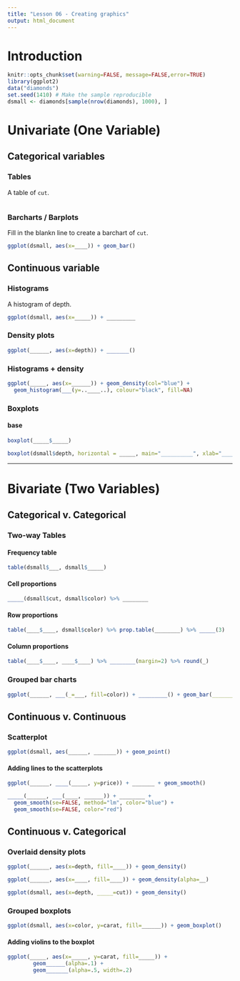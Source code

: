 ```yaml
---
title: "Lesson 06 - Creating graphics"
output: html_document
---
```


# Introduction

```r
knitr::opts_chunk$set(warning=FALSE, message=FALSE,error=TRUE) 
library(ggplot2)
data("diamonds")
set.seed(1410) # Make the sample reproducible
dsmall <- diamonds[sample(nrow(diamonds), 1000), ]
```

# Univariate (One Variable)


## Categorical variables

### Tables
A table of `cut`. 

```r
 
```


### Barcharts / Barplots
Fill in the blankn line to create a barchart of `cut`. 

```r
ggplot(dsmall, aes(x=____)) + geom_bar()
```


## Continuous variable


### Histograms
A histogram of depth. 

```r
ggplot(dsmall, aes(x=_____)) + _________
```

### Density plots

```r
ggplot(______, aes(x=depth)) + _______()
```

### Histograms + density 


```r
ggplot(_____, aes(x=______)) + geom_density(col="blue") + 
  geom_histogram(___(y=..____..), colour="black", fill=NA)
```

### Boxplots

#### base
```r
boxplot(_____$_____)
```

```r
boxplot(dsmall$depth, horizontal = _____, main="__________", xlab="__________")
```

----

# Bivariate (Two Variables)

## Categorical v. Categorical

### Two-way Tables

#### Frequency table

```r
table(dsmall$___, dsmall$_____)
```

#### Cell proportions

```r
_____(dsmall$cut, dsmall$color) %>% ________
```


#### Row proportions

```r
table(____$____, dsmall$color) %>% prop.table(________) %>% _____(3)
```


#### Column proportions

```r
table(____$____, ____$____) %>% ________(margin=2) %>% round(_)
```


### Grouped bar charts

```r
ggplot(______, ___(_=___, fill=color)) + _________() + geom_bar(_______ = "dodge")
```


## Continuous v. Continuous 

### Scatterplot

```r
ggplot(dsmall, aes(______, _______)) + geom_point()
```

#### Adding lines to the scatterplots 

```r
ggplot(______, ____(_____, y=price)) + _______ + geom_smooth() 
```


```r
_____(______, ___(____, ______)) + ________ + 
  geom_smooth(se=FALSE, method="lm", color="blue") + 
  geom_smooth(se=FALSE, color="red")
```


## Continuous v. Categorical


### Overlaid density plots

```r
ggplot(______, aes(x=depth, fill=____)) + geom_density()
```


```r
ggplot(______, aes(x=____, fill=____)) + geom_density(alpha=__)
```


```r
ggplot(dsmall, aes(x=depth, _____=cut)) + geom_density()
```


### Grouped boxplots

```r
ggplot(dsmall, aes(x=color, y=carat, fill=______)) + geom_boxplot()
```

#### Adding violins to the boxplot

```r
ggplot(_____, aes(x=_____, y=carat, fill=_____)) +
        geom______(alpha=.1) + 
        geom_______(alpha=.5, width=.2)
```



